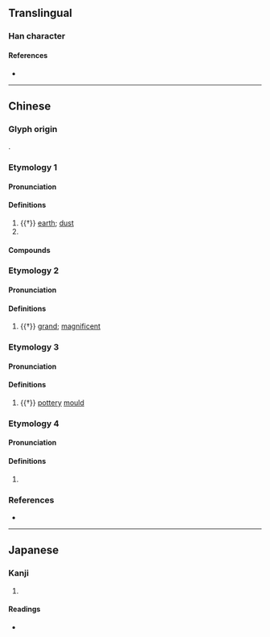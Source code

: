 {{character info}}
==Translingual==

===Han character===
{{Han char|rn=32|rad=土|as=07|sn=10|four=42147|canj=GBND|ids=⿰土孚}}

====References====
* {{Han ref|kx=0229.080|dkj=05096|dj=0464.440|hdz=10446.040|uh=57BA|ud=22458|bh=D14E|bd=53582}}

----

==Chinese==

===Glyph origin===
{{Han compound|土|孚|c1=s|c2=p|t1=earth|ls=psc}}.

===Etymology 1===
{{zh-forms}}

====Pronunciation====
{{zh-pron
|m=fú,fū,2nb=variant
|c=fu1
|cat=n
}}

====Definitions====
{{zh-hanzi}}

# {{†}} [[earth]]; [[dust]]
# {{zh-alt-form|郛|outer city wall}}

====Compounds====
{{zh-der|南仁垺}}

===Etymology 2===
{{zh-forms}}

====Pronunciation====
{{zh-pron
|m=fóu,fú,póu
|c=pau4,pui1
|cat=a
}}

====Definitions====
{{zh-hanzi}}

# {{†}} [[grand]]; [[magnificent]]

===Etymology 3===
{{zh-forms}}

====Pronunciation====
{{zh-pron
|m=pēi,pī
|c=pui1
|cat=n
}}

====Definitions====
{{zh-hanzi}}

# {{†}} [[pottery]] [[mould]]

===Etymology 4===
{{zh-forms}}

====Pronunciation====
{{zh-pron
|m=póu,pǒu
|cat=
}}

====Definitions====
{{zh-hanzi}}

# {{zh-only|垺塿|dot=,}} {{zh-alt-form|培塿|nocap=1}}

===References===
* {{R:yue:mfccd}}

----

==Japanese==

===Kanji===
{{ja-kanji|grade=|rs=土07}}

# {{rfdef|ja|sort=土07}}

====Readings====
* {{ja-readings|on=[[ふ]] (fu), [[ほ]] (ho), [[ほう]] (hō), [[ぶ]] (bu), [[はい]] (hai), [[へ]] (he)|kun=[[くるわ]] (kuruwa), [[おほきい]] (ohokii), [[さかん]] (sakan), [[つか]] (tsuka)}}